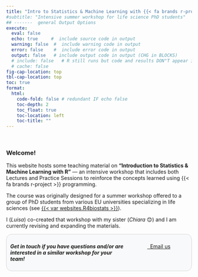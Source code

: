 ```yaml
---
title: "Intro to Statistics & Machine Learning with {{< fa brands r-project >}}"
#subtitle: "Intensive summer workshop for life science PhD students"
## -------  general Output Options
execute:     
  eval: false
  echo: true     #  include source code in output
  warning: false  #  include warning code in output
  error: false    #  include error code in output
  output: false   # include output code in output (CHG in BLOCKS)
  # include: false   # R still runs but code and results DON"T appear in output  
  # cache: false
fig-cap-location: top
tbl-cap-location: top
toc: true
format:
  html:
    code-fold: false # redundant IF echo false 
    toc-depth: 2
    toc_float: true
    toc-location: left
    toc-title: ""
---
```



<!-- ::: {.callout-caution collapse="false"} -->
<!-- Webpage construction in progress... -->
<!-- ::: -->

<br>

### Welcome! 

This website hosts some teaching material on **"Introduction to Statistics & Machine Learning with R"** — an intensive workshop that includes both Lectures and Practice Sessions to reinforce the concepts learned using {{< fa brands r-project >}} programming.

The course was originally designed for a summer workshop offered to a group of PhD students from various EU universities specializing in life sciences (see [{{< var websites.R4biostats >}}]({{< var websites.R4biostats >}})).
<br> 

I (*Luisa*) co-created that workshop with my sister (*Chiara* 😊) and I am currently revising and expanding the materials. 



::: {.custom-border style="border: 1px solid lightgray; padding: 10px; border-radius: 15px; background-color: #f8f9fa;"}
:::: {.columns}

::: {.column width="70%"}
***Get in touch if you have questions and/or are interested in a similar workshop for your team!***
:::

::: {.column width="5%"}
::: 
::: {.column width="25%"}

<!-- bootstrap buttons  -->
<p> <a id="mail-link" href="mailto:lmm76@georgetown.edu"  class="btn btn-dark"> <i class="fa fa-envelope"></i> &nbsp;&nbsp;Email us</a></p>
:::
    
::::
:::





